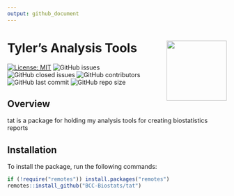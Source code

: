 ```yaml
---
output: github_document
---
```



# Tyler's Analysis Tools <a href="https://github.com/BCC-Biostats/tat"><img src="man/figures/tathex.png" align="right" height="138" /></a>

[![License: MIT](https://img.shields.io/badge/License-MIT-yellow.svg)](https://opensource.org/licenses/MIT) ![GitHub issues](https://img.shields.io/github/issues/BCC-Biostats/tat) ![GitHub closed issues](https://img.shields.io/github/issues-closed/BCC-Biostats/tat)
 ![GitHub contributors](https://img.shields.io/github/contributors/BCC-Biostats/tat) ![GitHub last commit](https://img.shields.io/github/last-commit/BCC-Biostats/tat) ![GitHub repo size](https://img.shields.io/github/repo-size/BCC-Biostats/tat)







## Overview

tat is a package for holding my analysis tools for creating biostatistics reports


## Installation

To install the package, run the following commands:

```r
if (!require("remotes")) install.packages("remotes")
remotes::install_github("BCC-Biostats/tat")   
```
